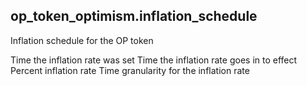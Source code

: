 ## op_token_optimism.inflation_schedule 
Inflation schedule for the OP token

<ParamField path="schedule_confirmed_date">
Time the inflation rate was set
</ParamField>
<ParamField path="schedule_start_time">
Time the inflation rate goes in to effect
</ParamField>
<ParamField path="inflation_rate">
Percent inflation rate
</ParamField>
<ParamField path="inflation_time_period_granularity">
Time granularity for the inflation rate
</ParamField>
